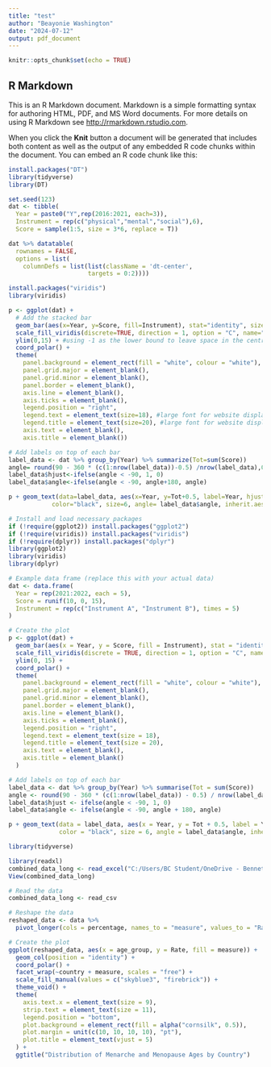 ```yaml
---
title: "test"
author: "Beayonie Washington"
date: "2024-07-12"
output: pdf_document
---
```


```r
knitr::opts_chunk$set(echo = TRUE)
```

## R Markdown

This is an R Markdown document. Markdown is a simple formatting syntax for authoring HTML, PDF, and MS Word documents. For more details on using R Markdown see <http://rmarkdown.rstudio.com>.

When you click the **Knit** button a document will be generated that includes both content as well as the output of any embedded R code chunks within the document. You can embed an R code chunk like this:

```r
install.packages("DT")
library(tidyverse)
library(DT)

set.seed(123)
dat <- tibble(
  Year = paste0("Y",rep(2016:2021, each=3)),
  Instrument = rep(c("physical","mental","social"),6),
  Score = sample(1:5, size = 3*6, replace = T))

dat %>% datatable(
  rownames = FALSE,
  options = list(
    columnDefs = list(list(className = 'dt-center', 
                      targets = 0:2))))
```

```r
install.packages("viridis")
library(viridis)

p <- ggplot(dat) +  
  # Add the stacked bar
  geom_bar(aes(x=Year, y=Score, fill=Instrument), stat="identity", size=0.6, color="white") +
  scale_fill_viridis(discrete=TRUE, direction = 1, option = "C", name="Health Instrument") +
  ylim(0,15) + #using -1 as the lower bound to leave space in the centre of the polar
  coord_polar() +
  theme(
    panel.background = element_rect(fill = "white", colour = "white"),
    panel.grid.major = element_blank(),
    panel.grid.minor = element_blank(),
    panel.border = element_blank(),
    axis.line = element_blank(),
    axis.ticks = element_blank(),
    legend.position = "right",
    legend.text = element_text(size=18), #large font for website display
    legend.title = element_text(size=20), #large font for website display
    axis.text = element_blank(),
    axis.title = element_blank()) 

# Add labels on top of each bar
label_data <- dat %>% group_by(Year) %>% summarize(Tot=sum(Score))
angle= round(90 - 360 * (c(1:nrow(label_data))-0.5) /nrow(label_data),0)     # I substract 0.5 because the letter must have the angle of the centre of the bars. Not extreme right(1) or extreme left (0)
label_data$hjust<-ifelse(angle < -90, 1, 0)
label_data$angle<-ifelse(angle < -90, angle+180, angle)

p + geom_text(data=label_data, aes(x=Year, y=Tot+0.5, label=Year, hjust=hjust),
            color="black", size=6, angle= label_data$angle, inherit.aes = FALSE)

```
```r
# Install and load necessary packages
if (!require(ggplot2)) install.packages("ggplot2")
if (!require(viridis)) install.packages("viridis")
if (!require(dplyr)) install.packages("dplyr")
library(ggplot2)
library(viridis)
library(dplyr)

# Example data frame (replace this with your actual data)
dat <- data.frame(
  Year = rep(2021:2022, each = 5),
  Score = runif(10, 0, 15),
  Instrument = rep(c("Instrument A", "Instrument B"), times = 5)
)

# Create the plot
p <- ggplot(dat) +  
  geom_bar(aes(x = Year, y = Score, fill = Instrument), stat = "identity", size = 0.6, color = "white") +
  scale_fill_viridis(discrete = TRUE, direction = 1, option = "C", name = "Health Instrument") +
  ylim(0, 15) +
  coord_polar() +
  theme(
    panel.background = element_rect(fill = "white", colour = "white"),
    panel.grid.major = element_blank(),
    panel.grid.minor = element_blank(),
    panel.border = element_blank(),
    axis.line = element_blank(),
    axis.ticks = element_blank(),
    legend.position = "right",
    legend.text = element_text(size = 18),
    legend.title = element_text(size = 20),
    axis.text = element_blank(),
    axis.title = element_blank()
  )

# Add labels on top of each bar
label_data <- dat %>% group_by(Year) %>% summarise(Tot = sum(Score))
angle <- round(90 - 360 * (c(1:nrow(label_data)) - 0.5) / nrow(label_data), 0)
label_data$hjust <- ifelse(angle < -90, 1, 0)
label_data$angle <- ifelse(angle < -90, angle + 180, angle)

p + geom_text(data = label_data, aes(x = Year, y = Tot + 0.5, label = Year, hjust = hjust),
              color = "black", size = 6, angle = label_data$angle, inherit.aes = FALSE)

```
```r
library(tidyverse)

library(readxl)
combined_data_long <- read_excel("C:/Users/BC Student/OneDrive - Bennett College/Periods-Worldwide/data/cleaned_data/combined_data_long.csv")
View(combined_data_long)

# Read the data
combined_data_long <- read_csv

# Reshape the data
reshaped_data <- data %>%
  pivot_longer(cols = percentage, names_to = "measure", values_to = "Rate")

# Create the plot
ggplot(reshaped_data, aes(x = age_group, y = Rate, fill = measure)) +
  geom_col(position = "identity") +
  coord_polar() +
  facet_wrap(~country + measure, scales = "free") +
  scale_fill_manual(values = c("skyblue3", "firebrick")) +
  theme_void() +
  theme(
    axis.text.x = element_text(size = 9),
    strip.text = element_text(size = 11),
    legend.position = "bottom",
    plot.background = element_rect(fill = alpha("cornsilk", 0.5)),
    plot.margin = unit(c(10, 10, 10, 10), "pt"),
    plot.title = element_text(vjust = 5)
  ) +
  ggtitle("Distribution of Menarche and Menopause Ages by Country")

```
